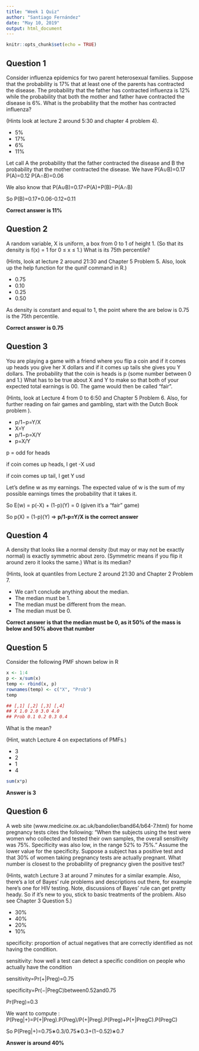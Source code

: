 ```yaml
---
title: "Week 1 Quiz"
author: "Santiago Fernández"
date: "May 10, 2019"
output: html_document
---
```


```r
knitr::opts_chunk$set(echo = TRUE)
```



## Question 1

Consider influenza epidemics for two parent heterosexual families. Suppose that the probability is 17% that at least one of the parents has contracted the disease. The probability that the father has contracted influenza is 12% while the probability that both the mother and father have contracted the disease is 6%. What is the probability that the mother has contracted influenza?

(Hints look at lecture 2 around 5:30 and chapter 4 problem 4).

* 5%
* 17%
* 6%
* 11%

Let call A the probability that the father contracted the disease and B the probability that the mother contracted the disease. We have
P(A∪B)=0.17
P(A)=0.12
P(A∩B)=0.06

We also know that
P(A∪B)=0.17=P(A)+P(B)−P(A∩B)

So P(B)=0.17+0.06-0.12=0.11

**Correct answer is 11%**



## Question 2

A random variable, X is uniform, a box from 0 to 1 of height 1. (So that its density is f(x) = 1 for 0 ≤ x ≤ 1.) What is its 75th percentile?

(Hints, look at lecture 2 around 21:30 and Chapter 5 Problem 5. Also, look up the help function for the qunif command in R.)

* 0.75
* 0.10
* 0.25
* 0.50

As density is constant and equal to 1, the point where the are below is 0.75
is the 75th percentile.

**Correct answer is 0.75**



## Question 3


You are playing a game with a friend where you flip a coin and if it comes up heads you give her X dollars and if it comes up tails she gives you Y dollars. The probability that the coin is heads is p (some number between 0 and 1.) What has to be true about X and Y to make so that both of your expected total earnings is 00. The game would then be called “fair”.

(Hints, look at Lecture 4 from 0 to 6:50 and Chapter 5 Problem 6. Also, for further reading on fair games and gambling, start with the Dutch Book problem ).


* p/1−p=Y/X
* X=Y
* p/1−p=X/Y
* p=X/Y

p = odd for heads

if coin comes up heads, I get -X usd

if coin comes up tail, I get Y usd

Let's define w as my earnings. The expected value of w is the sum of my possible earnings
times the probability that it takes it.

So E(w) = p(-X) + (1-p)(Y) = 0 (given it's a "fair" game)

So p(X) = (1-p)(Y) => **p/1-p=Y/X is the correct answer**



## Question 4

A density that looks like a normal density (but may or may not be exactly normal) is exactly symmetric about zero. (Symmetric means if you flip it around zero it looks the same.) What is its median?

(Hints, look at quantiles from Lecture 2 around 21:30 and Chapter 2 Problem 7.


* We can't conclude anything about the median.
* The median must be 1.
* The median must be different from the mean.
* The median must be 0.

**Correct answer is that the median must be 0, as it 50% of the mass is below and 50% above that number**



## Question 5

Consider the following PMF shown below in R

```r
x <- 1:4
p <- x/sum(x)
temp <- rbind(x, p)
rownames(temp) <- c("X", "Prob")
temp
```

```r
## [,1] [,2] [,3] [,4]
## X 1.0 2.0 3.0 4.0
## Prob 0.1 0.2 0.3 0.4
```

What is the mean?

(Hint, watch Lecture 4 on expectations of PMFs.)

* 3
* 2
* 1
* 4
```r
sum(x*p)
```

**Answer is 3**



## Question 6

A web site (www.medicine.ox.ac.uk/bandolier/band64/b64-7.html) for home pregnancy tests cites the following: “When the subjects using the test were women who collected and tested their own samples, the overall sensitivity was 75%. Specificity was also low, in the range 52% to 75%.” Assume the lower value for the specificity. Suppose a subject has a positive test and that 30% of women taking pregnancy tests are actually pregnant. What number is closest to the probability of pregnancy given the positive test?

(Hints, watch Lecture 3 at around 7 minutes for a similar example. Also, there's a lot of Bayes' rule problems and descriptions out there, for example here's one for HIV testing. Note, discussions of Bayes' rule can get pretty heady. So if it's new to you, stick to basic treatments of the problem. Also see Chapter 3 Question 5.)


* 30%
* 40%
* 20%
* 10%

specificity: proportion of actual negatives that are correctly identified as not having the condition.

sensitivity: how well a test can detect a specific condition on people who actually have the condition

sensitivity=Pr(+|Preg)=0.75

specificity=Pr(−|PregC)between0.52and0.75

Pr(Preg)=0.3

We want to compute :
P(Preg|+)=P(+|Preg).P(Preg)/P(+|Preg).P(Preg)+P(+|PregC).P(PregC)

So
P(Preg|+)=0.75∗0.3/0.75∗0.3+(1−0.52)∗0.7   

**Answer is around 40%**